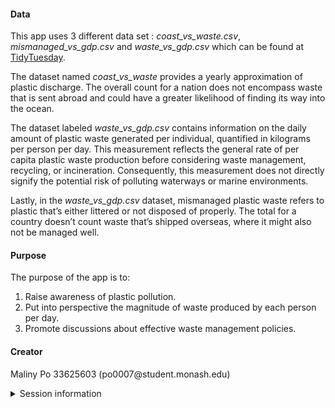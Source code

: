 
#### Data

This app uses 3 different data set : *coast_vs_waste.csv*, *mismanaged_vs_gdp.csv* and *waste_vs_gdp.csv* which can be found at [TidyTuesday](https://github.com/rfordatascience/tidytuesday/tree/master/data/2019/2019-05-21#coast_vs_wastecsv). 

The dataset named *coast_vs_waste* provides a yearly approximation of plastic discharge. The overall count for a nation does not encompass waste that is sent abroad and could have a greater likelihood of finding its way into the ocean.

The dataset labeled *waste_vs_gdp.csv* contains information on the daily amount of plastic waste generated per individual, quantified in kilograms per person per day. This measurement reflects the general rate of per capita plastic waste production before considering waste management, recycling, or incineration. Consequently, this measurement does not directly signify the potential risk of polluting waterways or marine environments.

Lastly, in the *waste_vs_gdp.csv* dataset, mismanaged plastic waste refers to plastic that's either littered or not disposed of properly. The total for a country doesn't count waste that's shipped overseas, where it might also not be managed well.

#### Purpose

The purpose of the app is to:

1. Raise awareness of plastic pollution.
2. Put into perspective the magnitude of waste produced by each person per day. 
3. Promote discussions about effective waste management policies.

#### Creator

Maliny Po 33625603 (po0007@student.monash.edu)

<details>
<summary>Session information</summary>
```r
sessioninfo::session_info()
```
</details>
